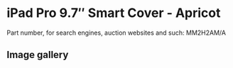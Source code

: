 
# iPad Pro 9.7″ Smart Cover - Apricot

Part number, for search engines, auction websites and such: MM2H2AM/A

## Image gallery

<div style={{ width: '100%', maxWidth: '768px' }}>
<GalleryComponent
    images={[
      {
        original: "/everysource/MM2H2.webp",
        thumbnail: "/everypreview/MM2H2.webp",
      },
      {
        original: "/everysource/MM2H2_AV1_GOLD.webp",
        thumbnail: "/everypreview/MM2H2_AV1_GOLD.webp",
      },
      {
        original: "/everysource/MM2H2_AV1_ROSEGOLD.webp",
        thumbnail: "/everypreview/MM2H2_AV1_ROSEGOLD.webp",
      },
      {
        original: "/everysource/MM2H2_AV1_SILVER.webp",
        thumbnail: "/everypreview/MM2H2_AV1_SILVER.webp",
      },
      {
        original: "/everysource/MM2H2_AV1_SPACE_GRAY.webp",
        thumbnail: "/everypreview/MM2H2_AV1_SPACE_GRAY.webp",
      },
      {
        original: "/everysource/MM2H2_AV2.webp",
        thumbnail: "/everypreview/MM2H2_AV2.webp",
      },
      {
        original: "/everysource/MM2H2_AV3.webp",
        thumbnail: "/everypreview/MM2H2_AV3.webp",
      }
    ]}
  />
</div>